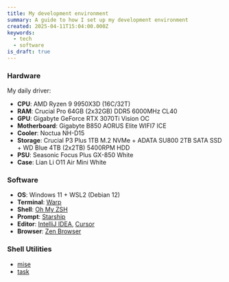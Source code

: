 ```yaml
---
title: My development environment
summary: A guide to how I set up my development environment
created: 2025-04-11T15:04:00.000Z
keywords:
  - tech
  - software
is_draft: true
---
```


### Hardware

My daily driver:

- **CPU**: AMD Ryzen 9 9950X3D (16C/32T)
- **RAM**: Crucial Pro 64GB (2x32GB) DDR5 6000MHz CL40
- **GPU**: Gigabyte GeForce RTX 3070Ti Vision OC
- **Motherboard**: Gigabyte B850 AORUS Elite WIFI7 ICE
- **Cooler**: Noctua NH-D15
- **Storage**: Crucial P3 Plus 1TB M.2 NVMe + ADATA SU800 2TB SATA SSD + WD Blue 4TB (2x2TB) 5400RPM HDD
- **PSU**: Seasonic Focus Plus GX-850 White
- **Case**: Lian Li O11 Air Mini White

### Software

- **OS**: Windows 11 + WSL2 (Debian 12)
- **Terminal**: [Warp](https://www.warp.dev/)
- **Shell**: [Oh My ZSH](https://ohmyz.sh/)
- **Prompt**: [Starship](https://starship.rs)
- **Editor**: [IntelliJ IDEA](https://www.jetbrains.com/idea/), [Cursor](https://cursor.com)
- **Browser**: [Zen Browser](https://zen-browser.app)

### Shell Utilities

- [mise](https://mise.jdx.dev/)
- [task](https://taskfile.dev/)
